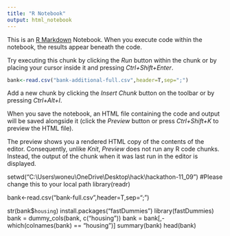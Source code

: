 ```yaml
---
title: "R Notebook"
output: html_notebook
---
```


This is an [R Markdown](http://rmarkdown.rstudio.com) Notebook. When you execute code within the notebook, the results appear beneath the code. 

Try executing this chunk by clicking the *Run* button within the chunk or by placing your cursor inside it and pressing *Ctrl+Shift+Enter*. 

```r
bank<-read.csv("bank-additional-full.csv",header=T,sep=";")
```

Add a new chunk by clicking the *Insert Chunk* button on the toolbar or by pressing *Ctrl+Alt+I*.

When you save the notebook, an HTML file containing the code and output will be saved alongside it (click the *Preview* button or press *Ctrl+Shift+K* to preview the HTML file).

The preview shows you a rendered HTML copy of the contents of the editor. Consequently, unlike *Knit*, *Preview* does not run any R code chunks. Instead, the output of the chunk when it was last run in the editor is displayed.

setwd("C:\\Users\\woneu\\OneDrive\\Desktop\\hack\\hackathon-11_09") #Please change this to your local path
library(readr)

bank<-read.csv("bank-full.csv",header=T,sep=";")

str(bank$`housing`)
install.packages("fastDummies")
library(fastDummies)
bank = dummy_cols(bank, c("housing"))
bank = bank[,-which(colnames(bank) == "housing")]
summary(bank)
head(bank)

